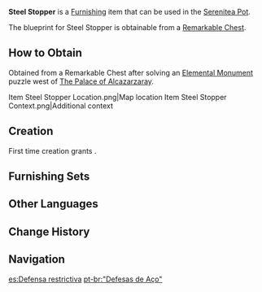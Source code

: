 {{Furnishing Infobox
|id             = 373359
|image          = Item Steel Stopper.png
|category       = Landscape
|subcategory    = Ornament
|quality        = 3
|adeptal_energy = 60
|load           = 35
|reduced_load   = 24
|description    = These traditional roadblocks are used to delineate prohibited areas in peacetime, but they serve as the basic unit of a defensive line during wartime. Due to the high-density [[Adhigama Wood]] used and the addition of very large metal spikes, the weight of this roadblock is frighteningly heavy, enough to stop the head-on charge of a [[Sumpter Beast]]. As such, these roadblocks are often dismantled and moved around, set up only when they are needed.<br />That said, there was [[Dehya|a certain mercenary]] with long black-and-golden hair who once opined that "defensive lines were made to be broken," breaking through such obstacles en route to tearing the opposing side's defenses to shreds. This incident was so significant that even her colleagues started to consider installing some strengthening metal structures at the intersection of these roadblocks in order to deal with foes as powerful as her.
|mention        = Dehya
|blueprint      = Remarkable Chest
|source1        = 
}}
'''Steel Stopper''' is a [[Furnishing]] item that can be used in the [[Serenitea Pot]].

The blueprint for Steel Stopper is obtainable from a [[Remarkable Chest]].

==How to Obtain==
Obtained from a Remarkable Chest after solving an [[Elemental Monument]] puzzle west of [[The Palace of Alcazarzaray]].
<gallery>
Item Steel Stopper Location.png|Map location
Item Steel Stopper Context.png|Additional context
</gallery>

==Creation==
First time creation grants {{Item|Trust|24|x=60}}.
{{Recipe
|type = Creation
|time = 14h
|Adhigama Wood = 4
|White Iron Chunk = 4
|sort = Adhigama Wood;White Iron Chunk
}}

==Furnishing Sets==
{{Craft Usage}}

==Other Languages==
{{Other Languages
|default_hidden = 1
|en      = Steel Stopper
|zhs     = 「禁足铁菱角」
|zhs_rm  = "Jìnzú Tiě Língjiǎo"
|zht     = 「禁足鐵菱角」
|zht_rm  = "Jìnzú Tiě Língjiǎo"
|ja      = 「禁足の鉄拒馬」
|ja_rm   = "Kinsoku no Tekkyoba"{{Assumed}}
|ko      = 「날카로운 차단목」
|ko_rm   = "Nalkaroun Chadanmok"
|es      = Defensa restrictiva
|fr      = Arrêt d'assaut
|ru      = Стальная заглушка
|th      = "ขวางกั้นแนวทะลวง"
|th_rm   = 
|vi      = Trụ Sắt Chặn Đường
|de      = „Stahlbarrikade“
|id      = Kacang Besi Kaki
|pt      = "Defesas de Aço"
|tr      = Çelik Barikat
|it      = Barriera d'acciaio
}}

==Change History==
{{Change History|3.0}}

==Navigation==
{{Furnishing Navbox|exterior}}

[[es:Defensa restrictiva]]
[[pt-br:"Defesas de Aço"]]